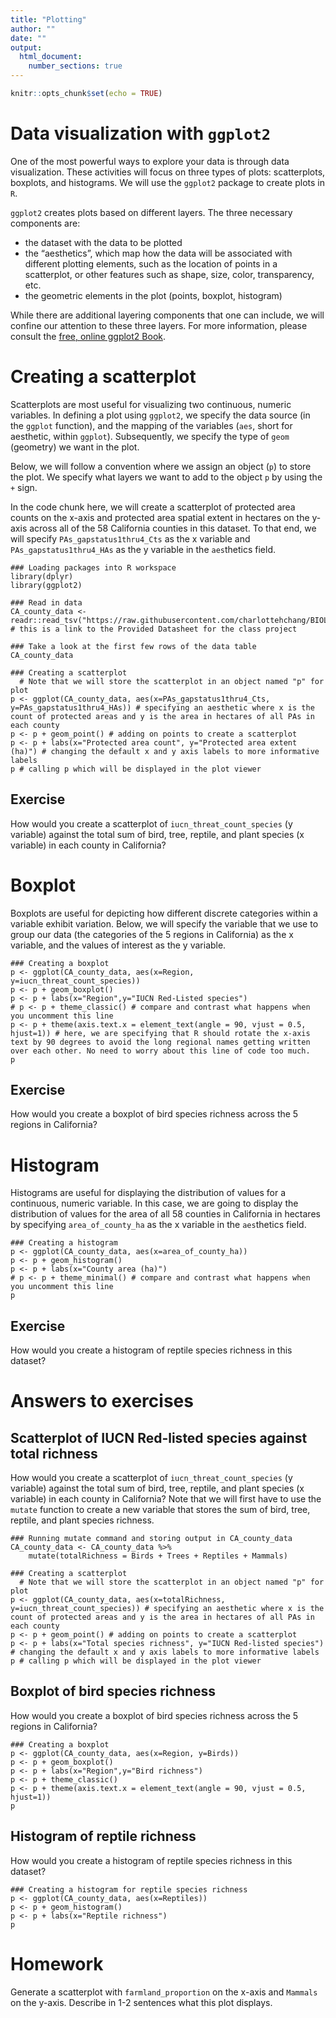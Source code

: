 ```yaml
---
title: "Plotting"
author: ""
date: ""
output: 
  html_document:
    number_sections: true
---
```


```r
knitr::opts_chunk$set(echo = TRUE)
```

# Data visualization with `ggplot2`

One of the most powerful ways to explore your data is through data visualization. These activities will focus on three types of plots: scatterplots, boxplots, and histograms. We will use the `ggplot2` package to create plots in `R`. 

`ggplot2` creates plots based on different layers. The three necessary components are:

* the dataset with the data to be plotted
* the "aesthetics", which map how the data will be associated with different plotting elements, such as the location of points in a scatterplot, or other features such as shape, size, color, transparency, etc.
* the geometric elements in the plot (points, boxplot, histogram)

While there are additional layering components that one can include, we will confine our attention to these three layers. For more information, please consult the [free, online ggplot2 Book](https://ggplot2-book.org/).

# Creating a scatterplot

Scatterplots are most useful for visualizing two continuous, numeric variables. In defining a plot using `ggplot2`, we specify the data source (in the `ggplot` function), and the mapping of the variables (`aes`, short for aesthetic, within `ggplot`). Subsequently, we specify the type of `geom` (geometry) we want in the plot.

Below, we will follow a convention where we assign an object (`p`) to store the plot. We specify what layers we want to add to the object `p` by using the `+` sign.

In the code chunk here, we will create a scatterplot of protected area counts on the x-axis and protected area spatial extent in hectares on the y-axis across all of the 58 California counties in this dataset. To that end, we will specify `PAs_gapstatus1thru4_Cts` as the x variable and `PAs_gapstatus1thru4_HAs` as the y variable in the `aes`thetics field.

```
### Loading packages into R workspace
library(dplyr)
library(ggplot2)

### Read in data
CA_county_data <- readr::read_tsv("https://raw.githubusercontent.com/charlottehchang/BIOL104PO/master/data/CA_protectedareas_datasheet.tsv") # this is a link to the Provided Datasheet for the class project

### Take a look at the first few rows of the data table
CA_county_data

### Creating a scatterplot
  # Note that we will store the scatterplot in an object named "p" for plot
p <- ggplot(CA_county_data, aes(x=PAs_gapstatus1thru4_Cts, y=PAs_gapstatus1thru4_HAs)) # specifying an aesthetic where x is the count of protected areas and y is the area in hectares of all PAs in each county
p <- p + geom_point() # adding on points to create a scatterplot
p <- p + labs(x="Protected area count", y="Protected area extent (ha)") # changing the default x and y axis labels to more informative labels
p # calling p which will be displayed in the plot viewer
```

## Exercise

How would you create a scatterplot of `iucn_threat_count_species` (y variable) against the total sum of bird, tree, reptile, and plant species (x variable) in each county in California? 

# Boxplot

Boxplots are useful for depicting how different discrete categories within a variable exhibit variation. Below, we will specify the variable that we use to group our data (the categories of the 5 regions in California) as the x variable, and the values of interest as the y variable.

```
### Creating a boxplot
p <- ggplot(CA_county_data, aes(x=Region, y=iucn_threat_count_species))
p <- p + geom_boxplot()
p <- p + labs(x="Region",y="IUCN Red-Listed species")
# p <- p + theme_classic() # compare and contrast what happens when you uncomment this line
p <- p + theme(axis.text.x = element_text(angle = 90, vjust = 0.5, hjust=1)) # here, we are specifying that R should rotate the x-axis text by 90 degrees to avoid the long regional names getting written over each other. No need to worry about this line of code too much.
p
```

## Exercise

How would you create a boxplot of bird species richness across the 5 regions in California?

# Histogram

Histograms are useful for displaying the distribution of values for a continuous, numeric variable. In this case, we are going to display the distribution of values for the area of all 58 counties in California in hectares by specifying `area_of_county_ha` as the x variable in the `aes`thetics field.

```
### Creating a histogram
p <- ggplot(CA_county_data, aes(x=area_of_county_ha))
p <- p + geom_histogram()
p <- p + labs(x="County area (ha)")
# p <- p + theme_minimal() # compare and contrast what happens when you uncomment this line
p
```

## Exercise

How would you create a histogram of reptile species richness in this dataset?

# Answers to exercises

## Scatterplot of IUCN Red-listed species against total richness

How would you create a scatterplot of `iucn_threat_count_species` (y variable) against the total sum of bird, tree, reptile, and plant species (x variable) in each county in California? Note that we will first have to use the `mutate` function to create a new variable that stores the sum of bird, tree, reptile, and plant species richness.

```
### Running mutate command and storing output in CA_county_data
CA_county_data <- CA_county_data %>%
    mutate(totalRichness = Birds + Trees + Reptiles + Mammals)
    
### Creating a scatterplot
  # Note that we will store the scatterplot in an object named "p" for plot
p <- ggplot(CA_county_data, aes(x=totalRichness, y=iucn_threat_count_species)) # specifying an aesthetic where x is the count of protected areas and y is the area in hectares of all PAs in each county
p <- p + geom_point() # adding on points to create a scatterplot
p <- p + labs(x="Total species richness", y="IUCN Red-listed species") # changing the default x and y axis labels to more informative labels
p # calling p which will be displayed in the plot viewer
```

## Boxplot of bird species richness

How would you create a boxplot of bird species richness across the 5 regions in California?

```
### Creating a boxplot
p <- ggplot(CA_county_data, aes(x=Region, y=Birds))
p <- p + geom_boxplot()
p <- p + labs(x="Region",y="Bird richness")
p <- p + theme_classic()
p <- p + theme(axis.text.x = element_text(angle = 90, vjust = 0.5, hjust=1))
p
```

## Histogram of reptile richness

How would you create a histogram of reptile species richness in this dataset?

```
### Creating a histogram for reptile species richness
p <- ggplot(CA_county_data, aes(x=Reptiles))
p <- p + geom_histogram()
p <- p + labs(x="Reptile richness")
p
```

# Homework

Generate a scatterplot with `farmland_proportion` on the x-axis and `Mammals` on the y-axis. Describe in 1-2 sentences what this plot displays.